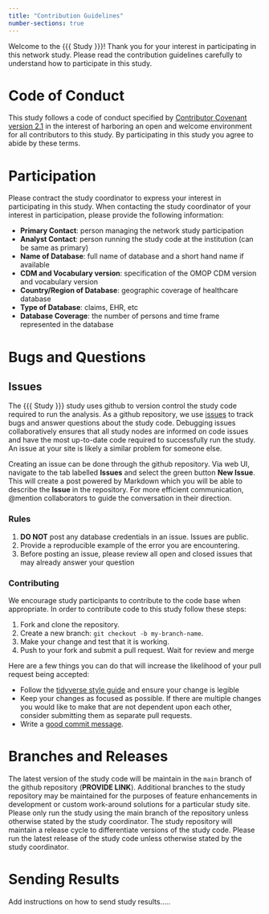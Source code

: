 ```yaml
---
title: "Contribution Guidelines"
number-sections: true
---
```


Welcome to the {{{ Study }}}! Thank you for your interest in participating in this network study. Please read the contribution guidelines carefully to understand how to participate in this study.


# Code of Conduct

This study follows a code of conduct specified by [Contributor Covenant version 2.1](https://www.contributor-covenant.org/version/2/1/code_of_conduct/) in the interest of harboring an open and welcome environment for all contributors to this study. By participating in this study you agree to abide by these terms. 

# Participation

Please contract the study coordinator to express your interest in participating in this study. When contacting the study coordinator of your interest in participation, please provide the following information: 

-   **Primary Contact**: person managing the network study participation
-   **Analyst Contact**: person running the study code at the institution (can be same as primary)
-   **Name of Database**: full name of database and a short hand name if available
-   **CDM and Vocabulary version**: specification of the OMOP CDM version and vocabulary version
-   **Country/Region of Database**: geographic coverage of healthcare database
-   **Type of Database**: claims, EHR, etc
-   **Database Coverage**: the number of persons and time frame represented in the database

# Bugs and Questions

## Issues

The {{{ Study }}} study uses github to version control the study code required to run the analysis. As a github repository, we use [issues](https://docs.github.com/en/issues/tracking-your-work-with-issues/about-issues) to track bugs and answer questions about the study code. Debugging issues collaboratively ensures that all study nodes are informed on code issues and have the most up-to-date code required to successfully run the study. An issue at your site is likely a similar problem for someone else.

Creating an issue can be done through the github repository. Via web UI, navigate to the tab labelled **Issues** and select the green button **New Issue**. This will create a post powered by Markdown which you will be able to describe the **Issue** in the repository. For more efficient communication, @mention collaborators to guide the conversation in their direction. 

### Rules

1)  **DO NOT** post any database credentials in an issue. Issues are public.
2)  Provide a reproducible example of the error you are encountering.
3)  Before posting an issue, please review all open and closed issues that may already answer your question

### Contributing

We encourage study participants to contribute to the code base when appropriate. In order to contribute code to this study follow these steps:

1) Fork and clone the repository.
2) Create a new branch: `git checkout -b my-branch-name`.
3) Make your change and test that it is working.
4) Push to your fork and submit a pull request. Wait for review and merge

Here are a few things you can do that will increase the likelihood of your pull request being accepted:

- Follow the [tidyverse style guide](https://style.tidyverse.org/index.html) and ensure your change is legible
- Keep your changes as focused as possible. If there are multiple changes you would like to make that are not dependent upon each other, consider submitting them as separate pull requests.
- Write a [good commit message](https://tbaggery.com/2008/04/19/a-note-about-git-commit-messages.html).


# Branches and Releases

The latest version of the study code will be maintain in the `main` branch of the github repository (**PROVIDE LINK**). Additional branches to the study repository may be maintained for the purposes of feature enhancements in development or custom work-around solutions for a particular study site. Please only run the study using the main branch of the repository unless otherwise stated by the study coordinator. The study repository will maintain a release cycle to differentiate versions of the study code. Please run the latest release of the study code unless otherwise stated by the study coordinator.


# Sending Results

Add instructions on how to send study results.....




